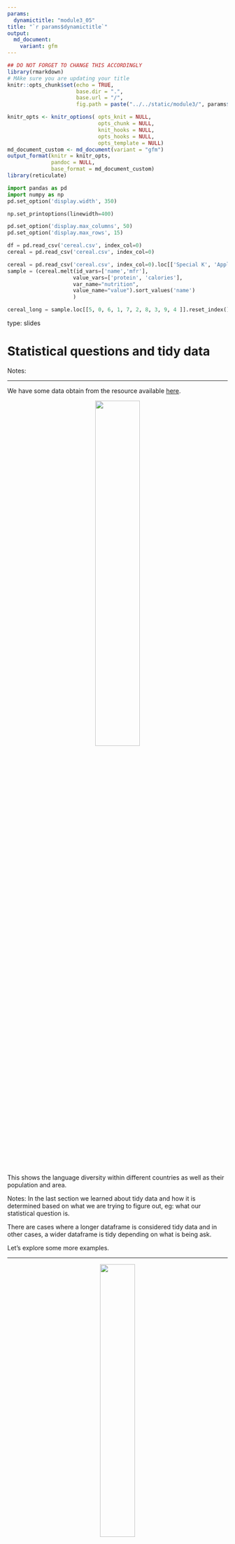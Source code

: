 ```yaml
---
params:
  dynamictitle: "module3_05"
title: "`r params$dynamictitle`"
output: 
  md_document:
    variant: gfm
---
```



```r
## DO NOT FORGET TO CHANGE THIS ACCORDINGLY 
library(rmarkdown)
# MAke sure you are updating your title 
knitr::opts_chunk$set(echo = TRUE,
                      base.dir = ".", 
                      base.url = "/",
                      fig.path = paste("../../static/module3/", params$dynamictitle,"/", sep = ""))

knitr_opts <- knitr_options( opts_knit = NULL,
                             opts_chunk = NULL,
                             knit_hooks = NULL,
                             opts_hooks = NULL,
                             opts_template = NULL)
md_document_custom <- md_document(variant = "gfm")
output_format(knitr = knitr_opts,
              pandoc = NULL,
              base_format = md_document_custom)
library(reticulate)

```


```python
import pandas as pd
import numpy as np
pd.set_option('display.width', 350)

np.set_printoptions(linewidth=400)

pd.set_option('display.max_columns', 50)
pd.set_option('display.max_rows', 15)

df = pd.read_csv('cereal.csv', index_col=0)
cereal = pd.read_csv('cereal.csv', index_col=0)
```

```python
cereal = pd.read_csv('cereal.csv', index_col=0).loc[['Special K', 'Apple Jacks', 'Raisin Bran', 'Cheerios', 'Wheaties' ]].reset_index()
sample = (cereal.melt(id_vars=['name','mfr'], 
                     value_vars=['protein', 'calories'], 
                     var_name="nutrition", 
                     value_name="value").sort_values('name')
                     )

cereal_long = sample.loc[[5, 0, 6, 1, 7, 2, 8, 3, 9, 4 ]].reset_index().drop(columns='index')
```


type: slides

# Statistical questions and tidy data

Notes: <br>

---

We have some data obtain from the resource available <a href="https://github.com/jvcasillas/untidydata#language_diversity" target="_blank">here</a>. 


<center><img src='/module3/wide-long1.png' width="45%"></center>

This shows the language diversity within different countries as well as their population and area.


Notes: In the last section we learned about tidy data and how it is determined based on what we are trying to figure out, eg: what our statistical question is. 

There are cases where a longer dataframe is considered tidy data and in other cases, a wider dataframe is tidy depending on what is being ask. 

Let's explore some more examples. 

---

<center><img src='/module3/wide-long1.png' width="40%"></center>

We are trying to answer the statistical question:    

***"What factors are associated with language diversity (as measured by the number of languages spoken in a country)?"***


<center><img src='/module3/wide-long2.png' width="50%"></center>


Notes: We are trying to answer the statistical question:    
***"What factors are associated with language diversity (as measured by the number of languages spoken in a country)?"***

In this case, it makes the most sense for our data to have the measurements `area` and `population` as variables that may or may not affect language diversity. This would be considered tidy data and it is stored as a wider dataframe than what was initially presented to us. 

---

UNICEF dataset on under-five child mortality available <a href="https://sejdemyr.github.io/data-vis/mortality-wealth-time/" target="_blank">here</a>. 

<center><img src='/module3/wide-long3.png' width="70%"></center>


Notes: Let's look at another example. 

Here is the UNICEF dataset on under-five child mortality  which is available <a href="https://sejdemyr.github.io/data-vis/mortality-wealth-time/" target="_blank">here</a>. It is based on data that can be found at www.childmortality.org. The under-five mortality rate is expressed as the number of under-five deaths per 1,000 live births. 

---

<center><img src='/module3/wide-long3.png' width="38%"></center>

The statistical question that we'd like to answer with this data set is: 
***"Is there a relationship between country and/or year of under-five child mortality?"***


<center><img src='/module3/wide-long4.png' width="38%"></center>


Notes: The statistical question that we'd like to answer with this data set is:    
 
***"Is there a relationship between country and/or year of under-five child mortality?"***. 

We are interested in the variable `year`. Having a single variable for year would be the most appropriate to use in this analysis and display tidy data. This would correspond to a long dataframe.

At this point you may be asking yourself the question _"Are there any verbs, that would easily transform data into longer or wider dataframes?"_

If you are, then you are ahead of the game!  We will discuss this in the next section.


---

# Let’s practice what we learned!

Notes: Notes:      <br>
